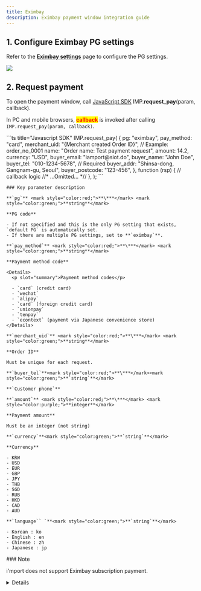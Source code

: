 ```yaml
---
title: Eximbay
description: Eximbay payment window integration guide
---
```



## 1. Configure Eximbay PG settings

Refer to the [**Eximbay settings**](../../ready/2.-pg/payment-gateway-settings/undefined-6) page to
configure the PG settings.

![](</gitbook-assets/en/screenshot 2022-06-03 3.34.40.png>)

## 2. Request payment

To open the payment window, call [JavaScript SDK](../../sdk/javascript-sdk/)
IMP.**request\_pay**(param, callback).

In PC and mobile browsers, <mark style="color:red;">**callback**</mark> is invoked after calling `IMP.request_pay(param, callback)`.

<Tabs>
  <Tab title="Authenticated payment request">
    ```ts title="Javascript SDK"
    IMP.request_pay(
      {
        pg: "eximbay",
        pay_method: "card",
        merchant_uid: "{Merchant created Order ID}", // Example: order_no_0001
        name: "Order name: Test payment request",
        amount: 14.2,
        currency: "USD",
        buyer_email: "iamport@siot.do",
        buyer_name: "John Doe",
        buyer_tel: "010-1234-5678", // Required
        buyer_addr: "Shinsa-dong, Gangnam-gu, Seoul",
        buyer_postcode: "123-456",
      },
      function (rsp) {
        // callback logic
        //* ...Omitted... *//
      },
    );
    ```

    ### Key parameter description

    **`pg`** <mark style="color:red;">**\***</mark> <mark style="color:green;">**string**</mark>

    **PG code**

    - If not specified and this is the only PG setting that exists, `default PG` is automatically set.
    - If there are multiple PG settings, set to **`eximbay`**.

    **`pay_method`** <mark style="color:red;">**\***</mark> <mark style="color:green;">**string**</mark>

    **Payment method code**

    <Details>
      <p slot="summary">Payment method codes</p>

      - `card` (credit card)
      - `wechat`
      - `alipay`
      - `card` (foreign credit card)
      - `unionpay`
      - `tenpay`
      - `econtext` (payment via Japanese convenience store)
    </Details>

    **`merchant_uid`** <mark style="color:red;">**\***</mark> <mark style="color:green;">**string**</mark>

    **Order ID**

    Must be unique for each request.

    **`buyer_tel`**<mark style="color:red;">**\***</mark><mark style="color:green;">**`string`**</mark>

    **`Customer phone`**

    **`amount`** <mark style="color:red;">**\***</mark> <mark style="color:purple;">**integer**</mark>

    **Payment amount**

    Must be an integer (not string)

    **`currency`**<mark style="color:green;">**`string`**</mark>

    **Currency**

    - KRW
    - USD
    - EUR
    - GBP
    - JPY
    - THB
    - SGD
    - RUB
    - HKD
    - CAD
    - AUD

    **`language`` `**<mark style="color:green;">**`string`**</mark>

    - Korean : ko
    - English : en
    - Chinese : zh
    - Japanese : jp
  </Tab>
</Tabs>

<Hint style="warning">
  ### Note

  i'mport does not support Eximbay subscription payment.
</Hint>

<Details>
  <p slot="summary">How to test convenience store payment</p>

  ### Convenience store payment method

  As with virtual accounts in Korea, payment is processed at the convenience store counter using the message sent to the customer by e-mail or text message after requesting payment via the payment window.

  - i'mport internally sets pay\_method : vbank
  - Sends callback and webhook to notify that Econtext has been created (status: ready / vbank\_num is fixed as unknown)
  - When Econtext confirms payment deposit, i'mport receives a response from Eximbay, changes status to `paid`, and sends a webhook for post-payment processing

  ### **Convenience store payment test procedure**

  As with the virtual account, you need to test the result of the customer's deposit and receive a notification upon deposit.

  1. Set Eximbay test mode to `ON` and proceed with the payment window.

  2. Write down the `pg_tid` value from the callback response (check the value from the PG approval number column in the i'mport Admin console)

  3. Log in from [http://test.econ.ne.jp/site/tuchi\_2/tuchi\_menu\_2.html](http://test.econ.ne.jp/site/tuchi_2/tuchi_menu_2.html) \
     (ID: ectest / password: #eg0810# )

  4. ShopID : 361301, orderID : `pg_tid` (from step 2)

  5. Click **登録** button at the bottom

  6. On the next page, click **登録** button

  7. Wait 10 minutes and then check that the status is changed to **paid** (at this point, webhook is sent to notify of the deposit)
</Details>

